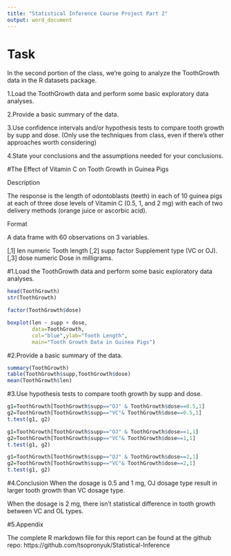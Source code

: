 ```yaml
---
title: "Statistical Inference Course Project Part 2"
output: word_document
---
```


# Task
In the second portion of the class, we're going to analyze the ToothGrowth data in the R datasets package.

1.Load the ToothGrowth data and perform some basic exploratory data analyses. 

2.Provide a basic summary of the data.

3.Use confidence intervals and/or hypothesis tests to compare tooth growth by supp and dose. (Only use the techniques from class, even if there's other approaches worth considering)

4.State your conclusions and the assumptions needed for your conclusions. 

#The Effect of Vitamin C on Tooth Growth in Guinea Pigs

Description

The response is the length of odontoblasts (teeth) in each of 10 guinea pigs at each of three dose levels of Vitamin C (0.5, 1, and 2 mg) with each of two delivery methods (orange juice or ascorbic acid).

Format

A data frame with 60 observations on 3 variables.

[,1]    len	numeric	Tooth length
[,2]	supp	factor	Supplement type (VC or OJ).
[,3]	dose	numeric	Dose in milligrams.

#1.Load the ToothGrowth data and perform some basic exploratory data analyses.

```r
head(ToothGrowth)
str(ToothGrowth)

factor(ToothGrowth$dose)

boxplot(len ~ supp + dose, 
        data=ToothGrowth, 
        col="blue",ylab="Tooth Length", 
        main="Tooth Growth Data in Guinea Pigs")

```

#2.Provide a basic summary of the data.

```r
summary(ToothGrowth)
table(ToothGrowth$supp,ToothGrowth$dose)
mean(ToothGrowth$len)
```

#3.Use hypothesis tests to compare tooth growth by supp and dose.

```r
g1=ToothGrowth[ToothGrowth$supp=="OJ" & ToothGrowth$dose==0.5,1]
g2=ToothGrowth[ToothGrowth$supp=="VC"& ToothGrowth$dose==0.5,1]
t.test(g1, g2)

g1=ToothGrowth[ToothGrowth$supp=="OJ" & ToothGrowth$dose==1,1]
g2=ToothGrowth[ToothGrowth$supp=="VC"& ToothGrowth$dose==1,1]
t.test(g1, g2)

g1=ToothGrowth[ToothGrowth$supp=="OJ" & ToothGrowth$dose==2,1]
g2=ToothGrowth[ToothGrowth$supp=="VC"& ToothGrowth$dose==2,1]
t.test(g1, g2)

```


#4.Conclusion
When the dosage is 0.5 and 1 mg, OJ dosage type result in larger tooth growth than VC dosage type. 

When the dosage is 2 mg, there isn't statistical difference in tooth growth between VC and OL types.

#5.Appendix

The complete R markdown file for this report can be found at the github repo: https://github.com/tsopronyuk/Statistical-Inference